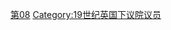 {{United Kingdom MPs by Parliament header|8}}
[[Category:各届别英国下议院议员|第08]]
[[Category:19世纪英国下议院议员|Category:19世纪英国下议院议员]]
